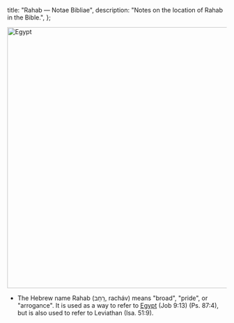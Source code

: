   title: "Rahab — Notae Bibliae",
  description: "Notes on the location of Rahab in the Bible.",
};

<Initial text="Rahab"/>

<Image
  className="sepia rounded"
  src="/places/egypt.jpg"
  alt="Egypt"
  width="600"
  height="600"
/>

- The Hebrew name Rahab (רָחָב, racháv) means "broad", "pride", or "arrogance". It is used as a way to refer to [Egypt](/places/old-testament/genesis/egypt) (Job 9:13) (Ps. 87:4), but is also used to refer to Leviathan (Isa. 51:9).
